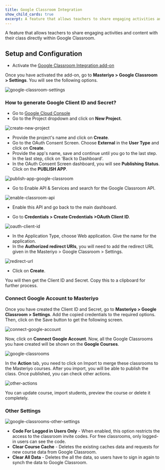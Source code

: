 ```yaml
---
title: Google Classroom Integration
show_child_cards: true
excerpt: A feature that allows teachers to share engaging activities and content with their class directly within Google Classroom.
---
```


A feature that allows teachers to share engaging activities and content with their class directly within Google Classroom.

## Setup and Configuration

- Activate the [Google Classroom Integration add-on](https://docs.masteriyo.com/premium-addons/activate-masteriyo-premium-addons)

Once you have activated the add-on, go to **Masteriyo > Google Classroom > Settings**. You will see the following options.

![google-classroom-settings](https://github.com/Masteriyo/masteriyo-docs/assets/75772539/8aa882db-6ec2-487f-be60-11c69c9725e8)

### How to generate Google Client ID and Secret?

- Go to [Google Cloud Console](https://console.cloud.google.com/)
- Go to the Project dropdown and click on **New Project**.

![create-new-project](https://github.com/Masteriyo/masteriyo-docs/assets/75772539/bfc43b78-b3a7-4707-8997-11807add2402)

- Provide the project's name and click on **Create**.
- Go to the OAuth Consent Screen. Choose **External** in the **User Type** and click on **Create**.
- Provide the app's name, save and continue until you go to the last step. In the last step, click on 'Back to Dashboard'.
- In the OAuth Consent Screen dashboard, you will see **Publishing Status**. Click on the **PUBLISH APP**.

![publish-app-google-classroom](https://github.com/Masteriyo/masteriyo-docs/assets/75772539/de768e49-07e1-4566-970b-eb4beb15b9f6)

- Go to Enable API & Services and search for the Google Classroom API.

![enable-classroom-api](https://github.com/Masteriyo/masteriyo-docs/assets/75772539/8d19d402-5d2a-4e00-98c6-e1e9a7eab1ac)

- Enable this API and go back to the main dashboard.

- Go to **Credentials > Create Credentials >OAuth Client ID**.

![oauth-client-id](https://github.com/Masteriyo/masteriyo-docs/assets/75772539/704545e9-d5be-433b-aaac-201c293129ef)

- In the Application Type, choose Web application. Give the name for the application.
- In the **Authorized redirect URIs**, you will need to add the redirect URL given in the Masteriyo > Google Classroom > Settings.

![redirect-url](https://github.com/Masteriyo/masteriyo-docs/assets/75772539/df0d94a4-848d-463a-8b72-8ab027674644)

- Click on **Create**.

You will then get the Client ID and Secret. Copy this to a clipboard for further process.

### Connect Google Account to Masteriyo

Once you have created the Client ID and Secret, go to **Masteriyo > Google Classroom > Settings**. Add the copied credentials to the required options. Then, click on the Save button to get the following screen.

![connect-google-account](https://github.com/Masteriyo/masteriyo-docs/assets/75772539/37d4bc76-7f90-45a7-8f23-e27394331288)

Now, click on **Connect Google Account**. Now, all the Google Classrooms you have created will be shown on the **Google Courses**.

![google-classrooms](https://github.com/Masteriyo/masteriyo-docs/assets/75772539/041419d9-b7a6-4de0-a741-25f8e224ac65)

In the **Action** tab, you need to click on Import to merge these classrooms to the Masteriyo courses. After you import, you will be able to publish the class. Once published, you can check other actions.

![other-actions](https://github.com/Masteriyo/masteriyo-docs/assets/75772539/7a52f58d-ff29-4d9b-b01c-e62b766a115d)

You can update course, import students, preview the course or delete it completely.

### Other Settings

![google-classrooms-other-settings](https://github.com/Masteriyo/masteriyo-docs/assets/75772539/4630b572-1839-4977-9cd5-f5123bf96e2a)

- **Code For Logged in Users Only** - When enabled, this option restricts the access to the classroom invite codes. For free classrooms, only logged-in users can see the code.
- **Clear Course Cache** - Deletes the existing caches data and requests for new course data from Google Classroom.
- **Clear All Data** - Deletes the all the data, so users have to sign in again to synch the data to Google Classroom.
